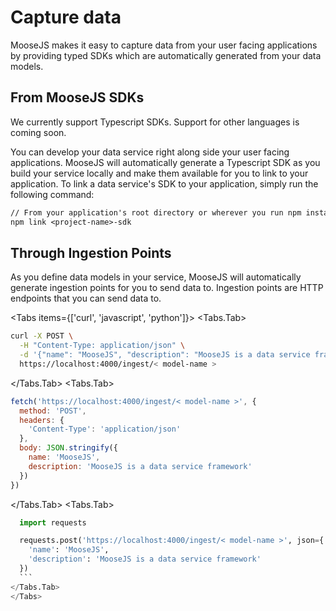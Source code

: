 
# Capture data
MooseJS makes it easy to capture data from your user facing applications by providing typed SDKs which are automatically generated from your data models. 

## From MooseJS SDKs
<Callout type="info" emoji="ℹ️">
  We currently support Typescript SDKs. Support for other languages is coming soon.
</Callout>

You can develop your data service right along side your user facing applications. MooseJS will automatically generate a Typescript SDK as you build your service locally and make them available for you to link to your application. To link a data service's SDK to your application, simply run the following command:

```txt filename="Terminal"
// From your application's root directory or wherever you run npm install
npm link <project-name>-sdk 
```

## Through Ingestion Points
As you define data models in your service, MooseJS will automatically generate ingestion points for you to send data to. Ingestion points are HTTP endpoints that you can send data to.

<Tabs items={['curl', 'javascript', 'python']}>
  <Tabs.Tab>
  ``` bash
  curl -X POST \
    -H "Content-Type: application/json" \
    -d '{"name": "MooseJS", "description": "MooseJS is a data service framework"}' \
    https://localhost:4000/ingest/< model-name >
  ```
  </Tabs.Tab>
  <Tabs.Tab>
  ```javascript
  fetch('https://localhost:4000/ingest/< model-name >', {
    method: 'POST',
    headers: {
      'Content-Type': 'application/json'
    },
    body: JSON.stringify({
      name: 'MooseJS',
      description: 'MooseJS is a data service framework'
    })
  })
  ```
  </Tabs.Tab>
  <Tabs.Tab>
  ```python
    import requests

    requests.post('https://localhost:4000/ingest/< model-name >', json={
      'name': 'MooseJS',
      'description': 'MooseJS is a data service framework'
    })
    ```
  </Tabs.Tab>
</Tabs>